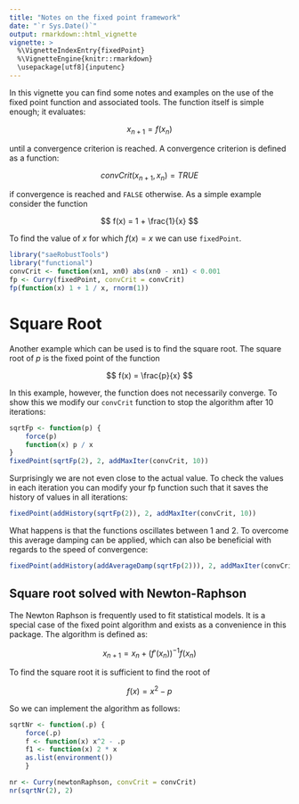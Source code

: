 ```yaml
---
title: "Notes on the fixed point framework"
date: "`r Sys.Date()`"
output: rmarkdown::html_vignette
vignette: >
  %\VignetteIndexEntry{fixedPoint}
  %\VignetteEngine{knitr::rmarkdown}
  \usepackage[utf8]{inputenc}
---
```


In this vignette you can find some notes and examples on the use of the fixed
point function and associated tools. The function itself is simple enough; it
evaluates:

$$
x_{n + 1} = f(x_{n})
$$

until a convergence criterion is reached. A convergence criterion is defined as
a function:

$$
convCrit(x_{n + 1}, x_{n}) = TRUE
$$

if convergence is reached and `FALSE` otherwise. As a simple example consider
the function

$$
f(x) = 1 + \frac{1}{x}
$$

To find the value of $x$ for which $f(x) = x$ we can use `fixedPoint`.

```r
library("saeRobustTools")
library("functional")
convCrit <- function(xn1, xn0) abs(xn0 - xn1) < 0.001
fp <- Curry(fixedPoint, convCrit = convCrit)
fp(function(x) 1 + 1 / x, rnorm(1))
```

# Square Root

Another example which can be used is to find the square root. The square root of
$p$ is the fixed point of the function

$$
f(x) = \frac{p}{x}
$$

In this example, however, the function does not necessarily converge. To show
this we modify our `convCrit` function to stop the algorithm after 10
iterations:

```r
sqrtFp <- function(p) {
    force(p)
    function(x) p / x
}
fixedPoint(sqrtFp(2), 2, addMaxIter(convCrit, 10))
```

Surprisingly we are not even close to the actual value. To check the values in
each iteration you can modify your fp function such that it saves the history of
values in all iterations:

```r
fixedPoint(addHistory(sqrtFp(2)), 2, addMaxIter(convCrit, 10))
```

What happens is that the functions oscillates between 1 and 2. To overcome this
average damping can be applied, which can also be beneficial with regards to the
speed of convergence:

```r
fixedPoint(addHistory(addAverageDamp(sqrtFp(2))), 2, addMaxIter(convCrit, 10))
```

## Square root solved with Newton-Raphson

The Newton Raphson is frequently used to fit statistical models. It is a special
case of the fixed point algorithm and exists as a convenience in this package.
The algorithm is defined as:

$$
x_{n + 1} = x_n + (f'(x_n))^{-1} f(x_n)
$$

To find the square root it is sufficient to find the root of

$$
f(x) = x^2 - p
$$

So we can implement the algorithm as follows:

```r
sqrtNr <- function(.p) {
    force(.p)
    f <- function(x) x^2 - .p
    f1 <- function(x) 2 * x
    as.list(environment())
    }

nr <- Curry(newtonRaphson, convCrit = convCrit)
nr(sqrtNr(2), 2)
```
